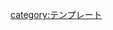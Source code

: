 <div id="top_main_column">

{{メインページ/記事への案内}}{{秀逸な記事
| Title = Mastodon
| Excerpt = マストドンまたはMastodonとは、オープンソースの分散SNS、ミニブログ。Eugen Rochko（Gargron）氏により開発されている「分散SNS」。複数のインスタンスが互いに通信し、連合（fediverse）を形成することが特徴。インスタンス間の通信プロトコルはOStatusとActivityPubが利用できるため、これらのプロトコルを持つ他の分散SNS (GNU social、Pleromaなど) とも連合を形成することができる。ミニブログ、すなわち短文投稿型SNSであるところはTwitterに類似している。...
| Link = https://ja.mstdn.wiki/Mastodon
}}{{メインページ/左カラム/新しいページ}}
{{メインページ/Other language wiki}}

</div>

<noinclude>
[[category:テンプレート]]
{{デフォルトソートキー:とつふへえしひたりからむ}}
</noinclude>